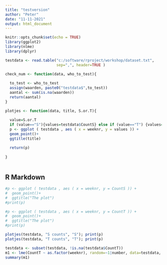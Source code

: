 ---
title: "testversion"
author: "Peter"
date: "11-11-2021"
output: html_document
---

```{r setup, include=FALSE}
knitr::opts_chunk$set(echo = TRUE)
library(ggplot2)
library(nlme)
library(dplyr)

testdata <- read.table("c:/software/rproject/workshop/dataset.txt", 
                       sep=",", header=TRUE )

check_num <- function(data, who_to_test){
  
  to_test <- who_to_test
  assign(waarden, paste0("testdata$",to_test))
  aantal <- sum(is.na(waarden)) 
  return(aantal)
}

plotjes <- function(data, title, S.or.T){
  
  value=S.or.T
  if (value=="S"){values=testdata$CountS} else if (value=="T") {values=testdata$CountT}
  p <- ggplot ( testdata , aes ( x = weeknr, y = values )) +
  geom_point()+
  ggtitle(title)

  return(p)
  
}
  

```

## R Markdown

```{r read_data}
#p <- ggplot ( testdata , aes ( x = weeknr, y = CountS )) +
#  geom_point()+
#  ggtitle("The plot")
#print(p)

#p <- ggplot ( testdata , aes ( x = weeknr, y = CountT )) +
#  geom_point()+
#  ggtitle("The plot")
#print(p)

plotjes(testdata, "S counts", "S"); print(p)
plotjes(testdata, "T counts", "T"); print(p)

testdata <- subset(testdata, !is.na(testdata$CountT))
m1 <- lme(CountT ~ as.factor(weeknr), random=~1|number, data=testdata, method="ML")
summary(m1)
```